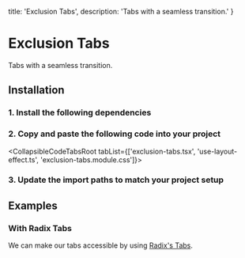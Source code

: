   title: 'Exclusion Tabs',
  description: 'Tabs with a seamless transition.'
}

# Exclusion Tabs

<Description>
Tabs with a seamless transition.
</Description>

<DemoContainer isRounded>
  <ExclusionTabsDemo />
</DemoContainer>

## Installation

### 1. Install the following dependencies

<CodeBlockCommand dependencies='motion' />

### 2. Copy and paste the following code into your project

<CollapsibleCodeTabsRoot tabList={['exclusion-tabs.tsx', 'use-layout-effect.ts', 'exclusion-tabs.module.css']}>

  <CollapsibleCodeTabsPanel id='exclusion-tabs.tsx'>
    <FileSource path='/components/libary/exclusion-tabs.tsx' />
  </CollapsibleCodeTabsPanel>

  <CollapsibleCodeTabsPanel id='use-layout-effect.ts'>
    <FileSource path='/lib/hooks/use-layout-effect.ts' />
  </CollapsibleCodeTabsPanel>

  <CollapsibleCodeTabsPanel id='exclusion-tabs.module.css'>
    <FileSource path='/components/libary/exclusion-tabs.module.css' />
  </CollapsibleCodeTabsPanel>

</CollapsibleCodeTabsRoot>


### 3. Update the import paths to match your project setup

## Examples

### With Radix Tabs

We can make our tabs accessible by using [Radix's Tabs](https://www.radix-ui.com/primitives/docs/components/tabs).

<CodeBlockCollapsible>
  <FileSource path='/components/libary/exclusion-tabs-with-radix.tsx' />
</CodeBlockCollapsible>
